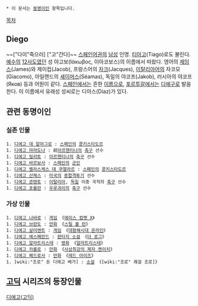 * 이 문서는 [[동명이인]] 항목입니다.

[[목차]]

== Diego ==
~~["다이"죽으러] ["고"간다]~~
[[스페인어]]권의 [[남성]] 인명. [[티아고]](Tiago)로도 불린다. [[예수]]의 [[12사도]]였던 성 야고보(Ιάκωβος, 이아코보스)의 이름에서 따왔다. 영어의 [[제임스]](James)와 제이컵(Jacob), 프랑스어의 [[자크]](Jacques), [[이탈리아어]]의 자코모(Giacomo), 아일랜드의 [[셰이머스]](Séamas), 독일의 야코프(Jakob), 러시아의 야코프(Яков) 등과 어원이 같다. [[스페인]]에서는 흔한 [[이름]]으로, [[포르투갈]]에서는 [[디에구]]로 발음한다. 이 이름에서 유래성 성씨로는 디아스(Diaz)가 있다.

== 관련 동명이인 ==
=== 실존 인물 ===
 1. [[디에고 데 알마그로]] : [[스페인]]의 [[콩키스타도르]]
 1. [[디에고 마라도나]] : 前[[아르헨티나]]의 [[축구]] 선수
 1. [[디에고 밀리토]] : [[아르헨티나]]의 [[축구]] 선수
 1. [[디에고 바르보사]] : [[스페인]]의 [[군인]]
 1. [[디에고 벨라스케스 데 쿠엘라르]] : [[스페인]]의 [[콩키스타도르]]
 1. [[디에고 산체스]] : [[미국]]의 [[종합격투기]] 선수
 1. [[디에고 콘텐토]] : [[이탈리아]], [[독일]] 이중 국적의 [[축구]] 선수
 1. [[디에고 포를란]] : [[우루과이]]의 [[축구]] 선수

=== 가상 인물 ===
 1. [[디에고 나바로]] : [[게임]] 《[[에이스 컴뱃 X]]》
 1. [[디에고 브란도]] : [[만화]] 《[[스틸 볼 런]]》
 1. [[디에고 살미엔트]] : [[게임]] 《[[대항해시대 온라인]]》
 1. [[디에고 에스페란드]] : [[판타지 소설]] 《[[더 로그]]》
 1. [[디에고 알라트리스테]] : [[영화]] 《[[알라트리스테]]》
 1. [[디에고 카를로]] : [[만화]] 《[[사상최강의 제자 켄이치]]》
 1. [[디에고 페드로사]] : [[만화]] 《[[레드 아이즈]]》
 1. [wiki:"조로" 돈 디에고 베가] : [[소설]] 《[wiki:"조로" 쾌걸 조로]》

== [[고딕]] 시리즈의 등장인물 ==
[[디에고(고딕)]]
